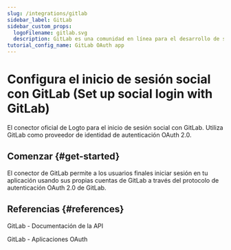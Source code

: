 ```yaml
---
slug: /integrations/gitlab
sidebar_label: GitLab
sidebar_custom_props:
  logoFilename: gitlab.svg
  description: GitLab es una comunidad en línea para el desarrollo de software y control de versiones.
tutorial_config_name: GitLab OAuth app
---
```




# Configura el inicio de sesión social con GitLab (Set up social login with GitLab)

El conector oficial de Logto para el inicio de sesión social con GitLab. Utiliza GitLab como proveedor de identidad de autenticación OAuth 2.0.

<GuideTip />

## Comenzar \{#get-started}

El conector de GitLab permite a los usuarios finales iniciar sesión en tu aplicación usando sus propias cuentas de GitLab a través del protocolo de autenticación OAuth 2.0 de GitLab.

<Integration />

## Referencias \{#references}

<Url href="https://docs.gitlab.com/ee/api/">GitLab - Documentación de la API</Url>

<Url href="https://docs.gitlab.com/ee/integration/oauth_provider.html">
  GitLab - Aplicaciones OAuth
</Url>
